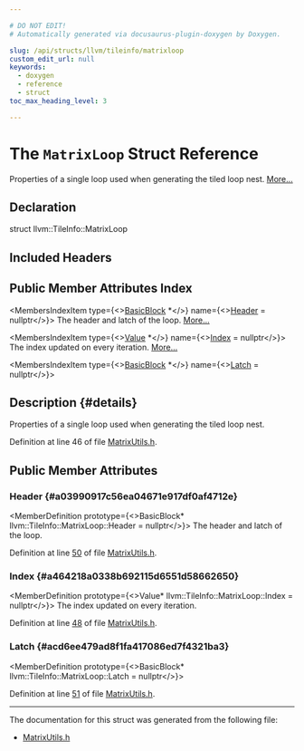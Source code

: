 ```yaml
---

# DO NOT EDIT!
# Automatically generated via docusaurus-plugin-doxygen by Doxygen.

slug: /api/structs/llvm/tileinfo/matrixloop
custom_edit_url: null
keywords:
  - doxygen
  - reference
  - struct
toc_max_heading_level: 3

---
```





# The `MatrixLoop` Struct Reference

<DoxygenPage pluginConfig={pluginConfig}>

Properties of a single loop used when generating the tiled loop nest. <a href="#details">More...</a>

## Declaration

<CodeBlock>struct llvm::TileInfo::MatrixLoop</CodeBlock>

## Included Headers

<IncludesList>
<IncludesListItem
  filePath="llvm/Transforms/Utils/MatrixUtils.h"
  permalink="/docs/api/files/include/include/llvm/include/llvm/transforms/include/llvm/transforms/utils/matrixutils-h"
  isLocal="true" />
</IncludesList>

## Public Member Attributes Index

<MembersIndex>

<MembersIndexItem
  type={<><a href="/docs/api/classes/llvm/basicblock">BasicBlock</a> &#42;</>}
  name={<><a href="#a03990917c56ea04671e917df0af4712e">Header</a> = nullptr</>}>
The header and latch of the loop. <a href="#a03990917c56ea04671e917df0af4712e">More...</a>
</MembersIndexItem>

<MembersIndexItem
  type={<><a href="/docs/api/classes/llvm/value">Value</a> &#42;</>}
  name={<><a href="#a464218a0338b692115d6551d58662650">Index</a> = nullptr</>}>
The index updated on every iteration. <a href="#a464218a0338b692115d6551d58662650">More...</a>
</MembersIndexItem>

<MembersIndexItem
  type={<><a href="/docs/api/classes/llvm/basicblock">BasicBlock</a> &#42;</>}
  name={<><a href="#acd6ee479ad8f1fa417086ed7f4321ba3">Latch</a> = nullptr</>}>
</MembersIndexItem>

</MembersIndex>

## Description {#details}

Properties of a single loop used when generating the tiled loop nest.

Definition at line 46 of file <a href="/docs/api/files/include/include/llvm/include/llvm/transforms/include/llvm/transforms/utils/matrixutils-h">MatrixUtils.h</a>.

<SectionDefinition>

## Public Member Attributes

### Header {#a03990917c56ea04671e917df0af4712e}

<MemberDefinition
  prototype={<>BasicBlock&#42; llvm::TileInfo::MatrixLoop::Header = nullptr</>}>
The header and latch of the loop.

Definition at line <a href="/docs/api/files/include/include/llvm/include/llvm/transforms/include/llvm/transforms/utils/matrixutils-h/#l00050">50</a> of file <a href="/docs/api/files/include/include/llvm/include/llvm/transforms/include/llvm/transforms/utils/matrixutils-h">MatrixUtils.h</a>.
</MemberDefinition>

### Index {#a464218a0338b692115d6551d58662650}

<MemberDefinition
  prototype={<>Value&#42; llvm::TileInfo::MatrixLoop::Index = nullptr</>}>
The index updated on every iteration.

Definition at line <a href="/docs/api/files/include/include/llvm/include/llvm/transforms/include/llvm/transforms/utils/matrixutils-h/#l00048">48</a> of file <a href="/docs/api/files/include/include/llvm/include/llvm/transforms/include/llvm/transforms/utils/matrixutils-h">MatrixUtils.h</a>.
</MemberDefinition>

### Latch {#acd6ee479ad8f1fa417086ed7f4321ba3}

<MemberDefinition
  prototype={<>BasicBlock&#42; llvm::TileInfo::MatrixLoop::Latch = nullptr</>}>

Definition at line <a href="/docs/api/files/include/include/llvm/include/llvm/transforms/include/llvm/transforms/utils/matrixutils-h/#l00051">51</a> of file <a href="/docs/api/files/include/include/llvm/include/llvm/transforms/include/llvm/transforms/utils/matrixutils-h">MatrixUtils.h</a>.
</MemberDefinition>

</SectionDefinition>

<hr/>

The documentation for this struct was generated from the following file:

<ul>
<li><a href="/docs/api/files/include/include/llvm/include/llvm/transforms/include/llvm/transforms/utils/matrixutils-h">MatrixUtils.h</a></li>
</ul>

</DoxygenPage>
